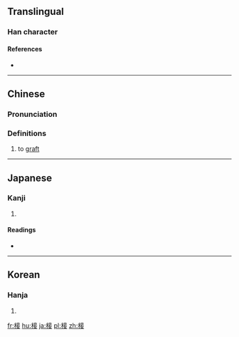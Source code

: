 ==Translingual==

===Han character===
{{Han char|rn=75|rad=木|as=08|sn=12|four=40944|canj=DYTV|ids=⿰木妾}}

====References====
* {{Han ref|kx=0535.200|dkj=15008|dj=0923.090|hdz=21237.060|uh=6904|ud=26884|bh=D9AC|bd=55724}}

----

==Chinese==
{{zh-forms}}

===Pronunciation===
{{zh-pron
|m=jiē
|c=zip3
|mc=y
|oc=y
|ma=
|cat=v
}}

===Definitions===
# to [[graft]]

----

==Japanese==

===Kanji===
{{ja-kanji|grade=|rs=木08}}

# {{defn|lang=ja|sort=木08}}

====Readings====
* {{ja-readings|on=[[せつ]] (setsu), [[しょう]] (shō)|kun=[[つぐ]] (tsugu), [[つぎき]] (tsugiki)}}

----

==Korean==

===Hanja===
{{ko-hanja|hangeul=접|eumhun=|rv=jeop|mr=chŏp|y=cep}}

# {{defn|lang=ko|sort=木08}}

[[fr:椄]]
[[hu:椄]]
[[ja:椄]]
[[pl:椄]]
[[zh:椄]]